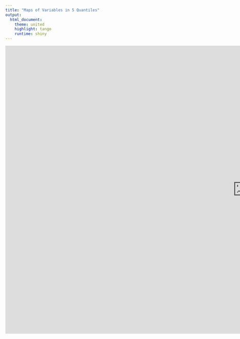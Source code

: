 ```yaml
---
title: "Maps of Variables in 5 Quantiles"
output:
  html_document:
    theme: united
    highlight: tango
    runtime: shiny
---
```


<iframe src="https://owenrliu.shinyapps.io/quantile/" style="border: black; width: 1500px; height: 900px"></iframe> 


